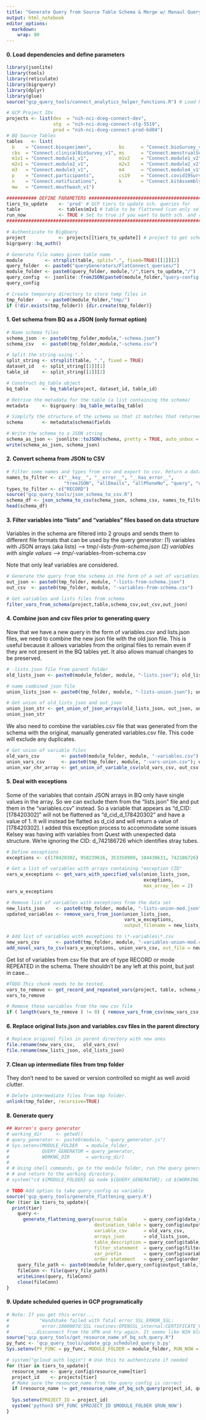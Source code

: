 ```yaml
---
title: "Generate Query from Source Table Schema & Merge w/ Manaul Query"
output: html_notebook
editor_options: 
  markdown: 
    wrap: 80
---
```


#### 0. Load dependencies and define parameters

```r
library(jsonlite)
library(tools)
library(reticulate)
library(bigrquery)
library(dplyr)
library(glue)
source("gcp_query_tools/connect_analytics_helper_functions.R") # Load helper functions

# GCP Project IDs
projects <- list(dev  = "nih-nci-dceg-connect-dev", 
                 stg  = "nih-nci-dceg-connect-stg-5519", 
                 prod = "nih-nci-dceg-connect-prod-6d04")
# BQ Source Tables
tables   <- list(
  b    = "Connect.biospecimen",          bs      = "Connect.bioSurvey_v1", 
  cbs  = "Connect.clinicalBioSurvey_v1", ms      = "Connect.menstrualSurvey_v1",
  m1v1 = "Connect.module1_v1",           m1v2    = "Connect.module1_v2",
  m2v1 = "Connect.module2_v1",           m2v2    = "Connect.module2_v2",
  m3   = "Connect.module3_v1",           m4      = "Connect.module4_v1",
  p    = "Connect.participants",         cs19    = "Connect.covid19Survey_v1",
  n    = "Connect.notifications",        k       = "Connect.kitAssembly",
  mw   = "Connect.mouthwash_v1")

########### DEFINE PARAMETERS ##################################################
tiers_to_update    <- 'prod' # GCP tiers to update sch. queries for
table              <- tables$m1v1 # table to be flattened (can only select one)
run_now            <- TRUE # Set to true if you want to both sch. and run query
################################################################################

# Authenticate to BigQuery
project            <- projects[[tiers_to_update]] # project to get schema from (can only select one)
bigrquery::bq_auth()

# Generate file names given table name
module        <- strsplit(table, split=".", fixed=TRUE)[[1]][2]
query_folder  <- paste0("queryGenerators/FlatConnect_queries/")
module_folder <- paste0(query_folder, module,"/",tiers_to_update,"/")
query_config  <- jsonlite::fromJSON(paste0(module_folder,"query-config.json"))
query_config

# Create temporary directory to store temp files in
tmp_folder    <- paste0(module_folder,"tmp/")
if (!dir.exists(tmp_folder)) {dir.create(tmp_folder)}
```

#### 1. Get schema from BQ as a JSON (only format option)

```r
# Name schema files
schema_json  <- paste0(tmp_folder,module,"-schema.json")
schema_csv   <- paste0(tmp_folder,module,"-schema.csv")

# Split the string using "."
split_string <- strsplit(table, ".", fixed = TRUE)
dataset_id   <- split_string[[1]][1]
table_id     <- split_string[[1]][2]

# Construct bq_table object
bq_table     <- bq_table(project, dataset_id, table_id)

# Retrive the metadata for the table (a list containing the schema)
metadata     <- bigrquery::bq_table_meta(bq_table)

# Simplify the structure of the schema so that it matches that returned by bq CLI
schema       <- metadata$schema$fields

# Write the schema to a JSON string
schema_as_json <- jsonlite::toJSON(schema, pretty = TRUE, auto_unbox = TRUE)
write(schema_as_json, schema_json)
```

#### 2. Convert schema from JSON to CSV

```r
# Filter some names and types from csv and export to csv. Return a dataframe.
names_to_filter <- c("__key__", "__error__", "__has_error__",
                     "treeJSON", "allEmails", "allPhoneNo", "query", "uid")
types_to_filter <- c("RECORD")
source("gcp_query_tools/json_schema_to_csv.R")
schema_df <- json_schema_to_csv(schema_json, schema_csv, names_to_filter, types_to_filter)
head(schema_df)
```

#### 3. Filter variables into "lists" and "variables" files based on data structure

Variables in the schema are filtered into 2 groups and sends them to different
file formats that can be used by the query generator: (1) variables with JSON
arrays (aka lists) --\> tmp/*-lists-from-schema.json (2) variables with single
values --\> tmp/*-variables-from-schema.csv

Note that only leaf variables are considered.

```r
# Generate the query from the schema in the form of a set of variables.csv and lists.json files.
out_json <- paste0(tmp_folder, module, "-lists-from-schema.json")
out_csv  <- paste0(tmp_folder, module, "-variables-from-schema.csv")

# Get variables and lists files from schema
filter_vars_from_schema(project,table,schema_csv,out_csv,out_json)
```

#### 4. Combine json and csv files prior to generating query

Now that we have a new query in the form of variables.csv and lists.json files,
we need to combine the new json file with the old json file. This is useful
because it allows variables from the original files to remain even if they are
not present in the BQ tables yet. It also allows manual changes to be preserved.

```r
# -lists.json file from parent folder
old_lists_json <- paste0(module_folder, module, "-lists.json"); old_lists_json

# name combined json file
union_lists_json <- paste0(tmp_folder, module, "-lists-union.json"); union_lists_json

# Get union of old_lists_json and out_json
union_json_str <- get_union_of_json_arrays(old_lists_json, out_json, union_lists_json)
union_json_str
```

We also need to combine the variables.csv file that was generated from the
schema with the original, manually generated variables.csv file. This code will
exclude any duplicates.

```r
# Get union of variable files 
old_vars_csv        <- paste0(module_folder, module, "-variables.csv")
union_vars_csv      <- paste0(tmp_folder, module, "-vars-union.csv"); union_vars_csv
union_var_chr_array <- get_union_of_variable_csv(old_vars_csv, out_csv, union_vars_csv)
```

#### 5. Deal with exceptions

Some of the variables that contain JSON arrays in BQ only have single values in
the array. So we can exclude them from the "lists.json" file and put them in the
"variables.csv" instead. So a variable that appears as "d_CID: [178420302]" will
not be flattened as "d_cid_d_178420302" and have a value of 1. It will instead
be flatted as d_cid and will return a value of [178420302]. I added this
exception process to accommodate some issues Kelsey was having with variables
from Quest with unexpected data structure. We're ignoring the CID: d_742186726
which identifies stray tubes.

```r
# Define exceptions
exceptions <- c(178420302, 958239616, 353358909, 104430631, 742186726)

# Get a list of variables with arrays containing "exception CID"
vars_w_exceptions <- get_vars_with_specified_vals(union_lists_json, 
                                                  exceptions, 
                                                  max_array_len = 2) 
vars_w_exceptions

# Remove list of variables with exceptions from the data set
new_lists_json    <- paste0(tmp_folder, module, "-lists-union-mod.json")
updated_variables <- remove_vars_from_json(union_lists_json, 
                                           vars_w_exceptions,
                                           output_filename = new_lists_json) 

# Add list of variables with exceptions to \*-variables\*.csv
new_vars_csv      <- paste0(tmp_folder, module, "-variables-union-mod.csv")
add_novel_vars_to_csv(vars_w_exceptions, union_vars_csv, out_file = new_vars_csv)
```

Get list of variables from csv file that are of type RECORD or mode REPEATED in
the schema. There shouldn't be any left at this point, but just in case...

```r
#TODO This chunk needs to be tested.
vars_to_remove <- get_record_and_repeated_vars(project, table, schema_csv, new_vars_csv)
vars_to_remove

# Remove these variables from the new csv file
if ( length(vars_to_remove ) != 0) { remove_vars_from_csv(new_vars_csv, vars_to_remove) }
```

#### 6. Replace original lists.json and variables.csv files in the parent directory

```r
# Replace original files in parent directory with new ones
file.rename(new_vars_csv,   old_vars_csv)
file.rename(new_lists_json, old_lists_json)
```

#### 7. Clean up intermediate files from tmp folder

They don't need to be saved or version controlled so might as well avoid
clutter.

```r
# Delete intermediate files from tmp folder. 
unlink(tmp_folder, recursive=TRUE)
```

#### 8. Generate query

```r
## Warren's query generator
# working_dir     <- getwd()
# query_generator <- paste0(module, "-query_generator.js")
# Sys.setenv(MODULE_FOLDER   = module_folder,
#            QUERY_GENERATOR = query_generator,
#            WORKNG_DIR      = working_dir)
# 
# # Using shell commands, go to the module folder, run the query generator (node.js),
# # and return to the working directory.
# system("cd ${MODULE_FOLDER} && node ${QUERY_GENERATOR}; cd ${WORKING_DIR}")

# TODO Add option to take query_config as variable
source('gcp_query_tools/generate_flattening_query.R')
for (tier in tiers_to_update){
  print(tier)
    query <- 
      generate_flattening_query(source_table      = query_config$data_source[tier],
                                destination_table = query_config$output_table,
                                variable_csv      = old_vars_csv,
                                arrays_json       = old_lists_json,
                                table_description = query_config$table_description,
                                filter_statement  = query_config$filter_statement,
                                var_prefix        = query_config$variable_prefix,
                                order_statement   = query_config$order_statement)
    query_file_path <- paste0(module_folder,query_config$output_table,"-",tier,".sql") %>%                           print()
    fileConn <- file(query_file_path)
    writeLines(query, fileConn)
    close(fileConn)
}

```

#### 9. Update scheduled queries in GCP programatically

```r
# Note: If you get this error...
#           "Handshake failed with fatal error SSL_ERROR_SSL: 
#            error:1000007d:SSL routines:OPENSSL_internal:CERTIFICATE_VERIFY_FAILED"
#       ...disconnect from the VPN and try again. It seems like NIH blocks this.
source("gcp_query_tools/get_resource_name_of_bq_sch_query.R")
py_func <- 'gcp_query_tools/update_gcp_scheduled_query_b.py'
Sys.setenv(PY_FUNC = py_func, MODULE_FOLDER = module_folder, RUN_NOW = run_now)

# system("gcloud auth login") # Use this to authenticate if needed
for (tier in tiers_to_update){
  resource_name <- query_config$resource_name[tier]
  project_id    <- projects[tier]
  # Make sure the resource_name from the query_config is correct
  if (resource_name != get_resource_name_of_bq_sch_query(project_id, query_config$query_name))      {stop("Resource_name in query_config.json is wrong!")}
  
  Sys.setenv(PROJECT_ID = project_id)
  system('python3 $PY_FUNC $PROJECT_ID $MODULE_FOLDER $RUN_NOW')
}
```